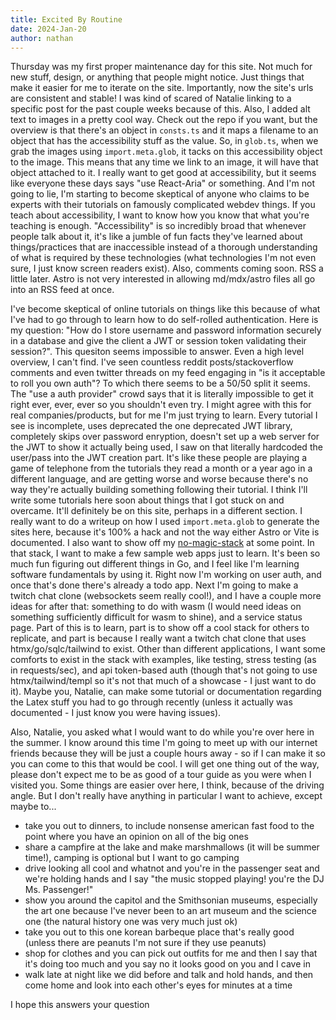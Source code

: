 ```yaml
---
title: Excited By Routine
date: 2024-Jan-20
author: nathan
---
```


Thursday was my first proper maintenance day for this site. Not much for new stuff, design, or anything that people might notice.
Just things that make it easier for me to iterate on the site. Importantly, now the site's urls are consistent and stable! I was
kind of scared of Natalie linking to a specific post for the past couple weeks because of this. Also, I added alt text to images
in a pretty cool way. Check out the repo if you want, but the overview is that there's an object in `consts.ts` and it maps a
filename to an object that has the accessibility stuff as the value. So, in `glob.ts`, when we grab the images using `import.meta.glob`,
it tacks on this accessibility object to the image. This means that any time we link to an image, it will have that object attached
to it. I really want to get good at accessibility, but it seems like everyone these days says "use React-Aria" or something. And I'm
not going to lie, I'm starting to become skeptical of anyone who claims to be experts with their tutorials on famously complicated
webdev things. If you teach about accessibility, I want to know how you know that what you're teaching is enough. "Accessibility" is
so incredibly broad that whenever people talk about it, it's like a jumble of fun facts they've learned about things/practices that
are inaccessible instead of a thorough understanding of what is required by these technologies (what technologies I'm not even sure,
I just know screen readers exist). Also, comments coming soon. RSS a little later. Astro is not very interested in allowing md/mdx/astro
files all go into an RSS feed at once.

I've become skeptical of online tutorials on things like this because of what I've had to go through to learn how to do self-rolled
authentication. Here is my question: "How do I store username and password information securely in a database and give the client
a JWT or session token validating their session?". This quesiton seems impossible to answer. Even a high level overview, I can't find.
I've seen countless reddit posts/stackoverflow comments and even twitter threads on my feed engaging in "is it acceptable to roll you
own auth"? To which there seems to be a 50/50 split it seems. The "use a auth provider" crowd says that it is literally impossible to get
it right ever, ever, ever so you shouldn't even try. I might agree with this for real companies/products, but for me I'm just trying to learn.
Every tutorial I see is incomplete, uses deprecated the one deprecated JWT library, completely skips over password enryption, doesn't set
up a web server for the JWT to show it actually being used, I saw on that literally hardcoded the user/pass into the JWT creation part. 
It's like these people are playing a game of telephone from the tutorials they read a month or a year ago in a different language, and 
are getting worse and worse because there's no way they're actually building something following their tutorial. I think I'll write some 
tutorials here soon about things that I got stuck on and overcame. It'll definitely be on this site, perhaps in a different section. I really
want to do a writeup on how I used `import.meta.glob` to generate the sites here, because it's 100% a hack and not the way either Astro or Vite
is documented. I also want to show off my [no-magic-stack](https://github.com/nathan-hello/no-magic-stack) at some point. In that stack, I want
to make a few sample web apps just to learn. It's been so much fun figuring out different things in Go, and I feel like I'm learning software
fundamentals by using it. Right now I'm working on user auth, and once that's done there's already a todo app. Next I'm going to make a twitch
chat clone (websockets seem really cool!), and I have a couple more ideas for after that: something to do with wasm (I would need ideas on
something sufficiently difficult for wasm to shine), and a service status page. Part of this is to learn, part is to show off a cool stack for
others to replicate, and part is because I really want a twitch chat clone that uses htmx/go/sqlc/tailwind to exist. Other than different
applications, I want some comforts to exist in the stack with examples, like testing, stress testing (as in requests/sec), and api token-based
auth (though that's not going to use htmx/tailwind/templ so it's not that much of a showcase - I just want to do it). Maybe you, Natalie, can make 
some tutorial or documentation regarding the Latex stuff you had to go through recently (unless it actually was documented - I just know you were having issues).

Also, Natalie, you asked what I would want to do while you're over here in the summer. I know around this time I'm going to meet up with
our internet friends because they will be just a couple hours away - so if I can make it so you can come to this that would be cool. I will
get one thing out of the way, please don't expect me to be as good of a tour guide as you were when I visited you. Some things are easier 
over here, I think, because of the driving angle. But I don't really have anything in particular I want to achieve, except maybe to...

- take you out to dinners, to include nonsense american fast food to the point where you have an opinion on all of the big ones
- share a campfire at the lake and make marshmallows (it will be summer time!), camping is optional but I want to go camping
- drive looking all cool and whatnot and you're in the passenger seat and we're holding hands and I say "the music stopped playing! you're the DJ Ms. Passenger!" 
- show you around the capitol and the Smithsonian museums, especially the art one because I've never been to an art museum and the science one (the natural history one was very much just ok)
- take you out to this one korean barbeque place that's really good (unless there are peanuts I'm not sure if they use peanuts)
- shop for clothes and you can pick out outfits for me and then I say that it's doing too much and you say no it looks good on you and I cave in
- walk late at night like we did before and talk and hold hands, and then come home and look into each other's eyes for minutes at a time

I hope this answers your question